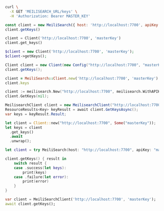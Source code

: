 <CodeGroup>

```bash cURL
curl \
  -X GET 'MEILISEARCH_URL/keys' \
  -H 'Authorization: Bearer MASTER_KEY'
```

```javascript JS
const client = new MeiliSearch({ host: 'http://localhost:7700', apiKey: 'masterKey' })
client.getKeys()
```

```python Python
client = Client('http://localhost:7700', 'masterKey')
client.get_keys()
```

```php PHP
$client = new Client('http://localhost:7700', 'masterKey');
$client->getKeys();
```

```java Java
Client client = new Client(new Config("http://localhost:7700", "masterKey"));
client.getKeys();
```

```ruby Ruby
client = MeiliSearch::Client.new('http://localhost:7700', 'masterKey')
client.keys
```

```go Go
client := meilisearch.New("http://localhost:7700", meilisearch.WithAPIKey("masterKey"))
client.GetKeys(nil);
```

```csharp C#
MeilisearchClient client = new MeilisearchClient("http://localhost:7700", "masterKey");
ResourceResults<Key> keyResult = await client.GetKeysAsync();
var keys = keyResult.Result;
```

```rust Rust
let client = Client::new("http://localhost:7700", Some("masterKey"));
let keys = client
  .get_keys()
  .await
  .unwrap();
```

```swift Swift
let client = try MeiliSearch(host: "http://localhost:7700", apiKey: "masterKey")

client.getKeys() { result in
    switch result {
    case .success(let keys):
        print(keys)
    case .failure(let error):
        print(error)
    }
}
```

```dart Dart
var client = MeiliSearchClient('http://localhost:7700', 'masterKey');
await client.getKeys();
```
</CodeGroup>